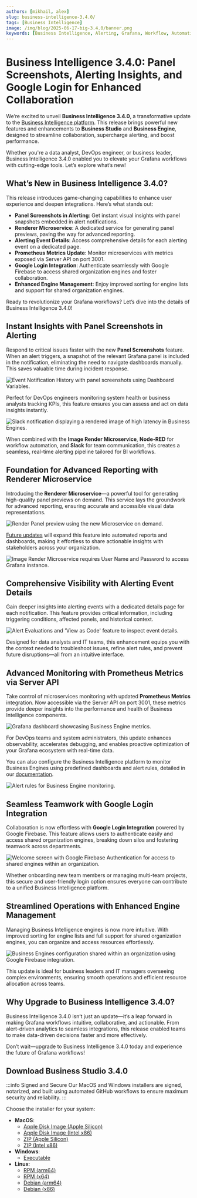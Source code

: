 ```yaml
---
authors: [mikhail, alex]
slug: business-intelligence-3.4.0/
tags: [Business Intelligence]
image: /img/blog/2025-06-17-big-3.4.0/banner.png
keywords: [Business Intelligence, Alerting, Grafana, Workflow, Automation]
---
```



# Business Intelligence 3.4.0: Panel Screenshots, Alerting Insights, and Google Login for Enhanced Collaboration

We’re excited to unveil **Business Intelligence 3.4.0**, a transformative update to the [Business Intelligence platform](/big/). This release brings powerful new features and enhancements to **Business Studio** and **Business Engine**, designed to streamline collaboration, supercharge alerting, and boost performance.

Whether you're a data analyst, DevOps engineer, or business leader, Business Intelligence 3.4.0 enabled you to elevate your Grafana workflows with cutting-edge tools. Let’s explore what’s new!

## What’s New in Business Intelligence 3.4.0?

This release introduces game-changing capabilities to enhance user experience and deepen integrations. Here’s what stands out:

- **Panel Screenshots in Alerting**: Get instant visual insights with panel snapshots embedded in alert notifications.
- **Renderer Microservice**: A dedicated service for generating panel previews, paving the way for advanced reporting.
- **Alerting Event Details**: Access comprehensive details for each alerting event on a dedicated page.
- **Prometheus Metrics Update**: Monitor microservices with metrics exposed via Server API on port 3001.
- **Google Login Integration**: Authenticate seamlessly with Google Firebase to access shared organization engines and foster collaboration.
- **Enhanced Engine Management**: Enjoy improved sorting for engine lists and support for shared organization engines.

Ready to revolutionize your Grafana workflows? Let’s dive into the details of Business Intelligence 3.4.0!

## Instant Insights with Panel Screenshots in Alerting

Respond to critical issues faster with the new **Panel Screenshots** feature. When an alert triggers, a snapshot of the relevant Grafana panel is included in the notification, eliminating the need to navigate dashboards manually. This saves valuable time during incident response.

<Image
  title="Event Notification History with panel screenshots using Dashboard Variables."
  src="/img/blog/2025-06-17-big-3.4.0/event-notification.png"
/>

Perfect for DevOps engineers monitoring system health or business analysts tracking KPIs, this feature ensures you can assess and act on data insights instantly.

<Image
  title="Slack Notification with Rendered Image for High Latency in Business Engines."
  src="/img/blog/2025-06-11-node-red-slack/slack-message.png"
  alt="Slack notification displaying a rendered image of high latency in Business Engines."
/>

When combined with the **Image Render Microservice**, **Node-RED** for workflow automation, and **Slack** for team communication, this creates a seamless, real-time alerting pipeline tailored for BI workflows.

<BlogPost id="node-red-slack" />

## Foundation for Advanced Reporting with Renderer Microservice

Introducing the **Renderer Microservice**—a powerful tool for generating high-quality panel previews on demand. This service lays the groundwork for advanced reporting, ensuring accurate and accessible visual data representations.

<Image
  title="Render Panel preview using the new Microservice on demand."
  src="/img/blog/2025-06-17-big-3.4.0/panel-render.gif"
/>

[Future updates](/blog/business-intelligence-3.6.0/) will expand this feature into automated reports and dashboards, making it effortless to share actionable insights with stakeholders across your organization.

<Image
  title="Image Render Microservice requires User Name and Password to access Grafana instance."
  src="/img/blog/2025-06-17-big-3.4.0/grafana-configuration.png"
/>

## Comprehensive Visibility with Alerting Event Details

Gain deeper insights into alerting events with a dedicated details page for each notification. This feature provides critical information, including triggering conditions, affected panels, and historical context.

<Image
  title="Alert Evaluations and 'View as Code' feature to inspect event details."
  src="/img/blog/2025-06-17-big-3.4.0/event-evaluations.png"
/>

Designed for data analysts and IT teams, this enhancement equips you with the context needed to troubleshoot issues, refine alert rules, and prevent future disruptions—all from an intuitive interface.

## Advanced Monitoring with Prometheus Metrics via Server API

Take control of microservices monitoring with updated **Prometheus Metrics** integration. Now accessible via the Server API on port 3001, these metrics provide deeper insights into the performance and health of Business Intelligence components.

<Image
  title="Grafana dashboard displaying Business Engine metrics stored in Prometheus."
  src="/img/big/business-engine/prometheus.png"
  alt="Grafana dashboard showcasing Business Engine metrics."
/>

For DevOps teams and system administrators, this update enhances observability, accelerates debugging, and enables proactive optimization of your Grafana ecosystem with real-time data.

You can also configure the Business Intelligence platform to monitor Business Engines using predefined dashboards and alert rules, detailed in our [documentation](/big/engine/prometheus/).

<Image
  title="Alert rules configured in Business Suite to monitor Business Engines performance."
  src="/img/big/business-engine/prometheus-rules.png"
  alt="Alert rules for Business Engine monitoring."
/>

## Seamless Teamwork with Google Login Integration

Collaboration is now effortless with **Google Login Integration** powered by Google Firebase. This feature allows users to authenticate easily and access shared organization engines, breaking down silos and fostering teamwork across departments.

<Image
  title="Welcome screen with Google Firebase Authentication for access to shared engines within an organization."
  src="/img/blog/2025-06-17-big-3.4.0/welcome-screen.png"
/>

Whether onboarding new team members or managing multi-team projects, this secure and user-friendly login option ensures everyone can contribute to a unified Business Intelligence platform.

## Streamlined Operations with Enhanced Engine Management

Managing Business Intelligence engines is now more intuitive. With improved sorting for engine lists and full support for shared organization engines, you can organize and access resources effortlessly.

<Image
  title="Business Engines configuration shared within an organization using Google Firebase integration."
  src="/img/blog/2025-06-17-big-3.4.0/shared-engines.png"
/>

This update is ideal for business leaders and IT managers overseeing complex environments, ensuring smooth operations and efficient resource allocation across teams.

## Why Upgrade to Business Intelligence 3.4.0?

Business Intelligence 3.4.0 isn’t just an update—it’s a leap forward in making Grafana workflows intuitive, collaborative, and actionable. From alert-driven analytics to seamless integrations, this release enabled teams to make data-driven decisions faster and more effectively.

Don’t wait—upgrade to Business Intelligence 3.4.0 today and experience the future of Grafana workflows!

## Download Business Studio 3.4.0

:::info Signed and Secure
Our MacOS and Windows installers are signed, notarized, and built using automated GitHub workflows to ensure maximum security and reliability.
:::

Choose the installer for your system:

- **MacOS**:
  - [Apple Disk Image (Apple Silicon)](https://github.com/VolkovLabs/business-intelligence/releases/download/v3.4.0/Business.Studio-3.4.0-arm64.dmg)
  - [Apple Disk Image (Intel x86)](https://github.com/VolkovLabs/business-intelligence/releases/download/v3.4.0/Business.Studio-3.4.0-x64.dmg)
  - [ZIP (Apple Silicon)](https://github.com/VolkovLabs/business-intelligence/releases/download/v3.4.0/Business.Studio-darwin-arm64-3.4.0.zip)
  - [ZIP (Intel x86)](https://github.com/VolkovLabs/business-intelligence/releases/download/v3.4.0/Business.Studio-darwin-x64-3.4.0.zip)
- **Windows**:
  - [Executable](https://github.com/VolkovLabs/business-intelligence/releases/download/v3.4.0/Business.Studio-3.4.0.Setup.exe)
- **Linux**:
  - [RPM (arm64)](https://github.com/VolkovLabs/business-intelligence/releases/download/v3.4.0/business-studio-3.4.0-1.arm64.rpm)
  - [RPM (x64)](https://github.com/VolkovLabs/business-intelligence/releases/download/v3.4.0/business-studio-3.4.0-1.x86_64.rpm)
  - [Debian (arm64)](https://github.com/VolkovLabs/business-intelligence/releases/download/v3.4.0/business-studio_3.4.0_arm64.deb)
  - [Debian (x86)](https://github.com/VolkovLabs/business-intelligence/releases/download/v3.4.0/business-studio_3.4.0_amd64.deb)

<GettingStarted />

<Feedback />
